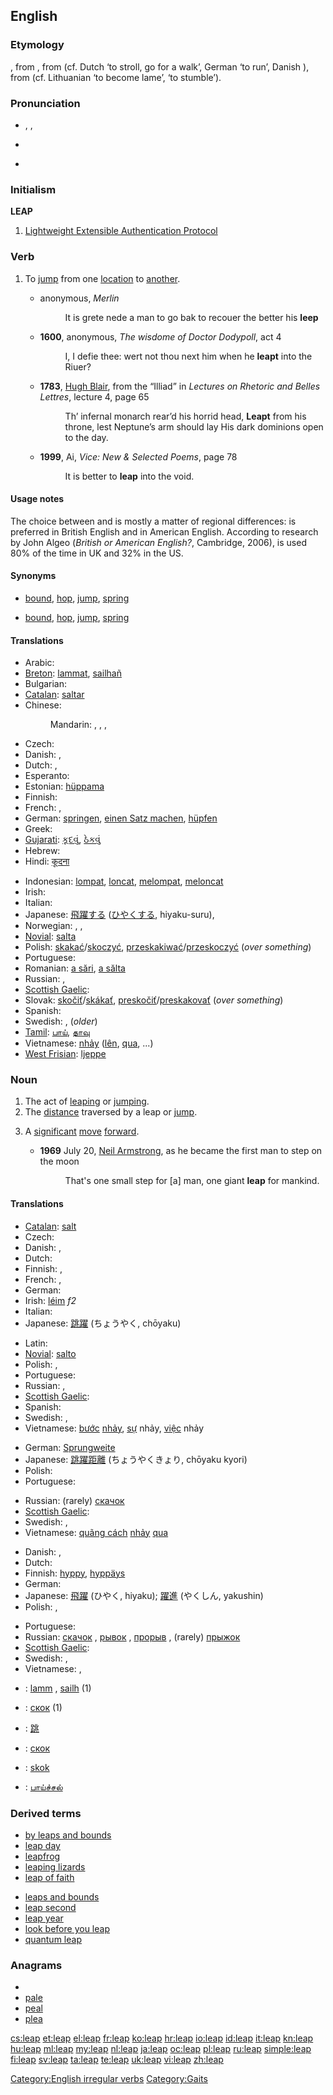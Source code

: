 {{wikipedia|dab=leap}}
==English==

===Etymology===
{{etyl|enm}} {{term|lepen|lang=enm}}, from {{etyl|ang}} {{term|hleapan|hlēapan}}, from {{proto|Germanic|hlaupanan}} (cf. Dutch {{term|lopen|lang=nl}} ‘to stroll, go for a walk’, German {{term|laufen|lang=de}} ‘to run’, Danish {{term|løbe}}), from {{proto|Indo-European}} (cf. Lithuanian {{term|šlùbti|lang=lt}} ‘to become lame’, {{term|klùbti|lang=lt}} ‘to stumble’).

===Pronunciation===
* {{enPR|lēp}}, {{IPA|/liːp/}}, {{SAMPA|/li:p/}}
* {{audio|en-us-leap.ogg|Audio (US)}}

* {{rhymes|iːp}}

===Initialism===
'''LEAP'''

# [[w:Lightweight Extensible Authentication Protocol|Lightweight Extensible Authentication Protocol]]

===Verb===
{{en-verb|leaps|leaping|'''[[leaped]]''', '''[[leapt]]''', or archaically '''[[lept]]''' or '''[[lope]]'''|'''[[leaped]]''', '''[[leapt]]''', or archaically '''[[lopen]]'''}}

# {{intransitive}} To [[jump]] from one [[location]] to [[another]].
#* {{circa|1450}} anonymous, ''Merlin''
#*: It is grete nede a man to go bak to recouer the better his '''leep'''
#* '''1600''', anonymous, ''The wisdome of Doctor Dodypoll'', act 4
#*: I, I defie thee: wert not thou next him when he '''leapt''' into the Riuer?
#* '''1783''', [[w:Hugh Blair|Hugh Blair]], from the “Illiad” in ''Lectures on Rhetoric and Belles Lettres'', lecture 4, page 65
#*: Th’ infernal monarch rear’d his horrid head, '''Leapt''' from his throne, lest Neptune’s arm should lay His dark dominions open to the day.
#* '''1999''', Ai, ''Vice: New & Selected Poems'', page 78
#*: It is better to '''leap''' into the void.

====Usage notes====
The choice between {{term|leapt}} and {{term|leaped}} is mostly a matter of regional differences: {{term|leapt}} is preferred in British English and {{term|leaped}} in American English. According to research by John Algeo (''British or American English?'', Cambridge, 2006), {{term|leapt}} is used 80% of the time in UK and 32% in the US.

====Synonyms====
* {{sense|jump from one location to another}} [[bound]], [[hop]], [[jump]], [[spring]]
* {{sense|jump upwards}} [[bound]], [[hop]], [[jump]], [[spring]]

====Translations====
{{trans-top|to jump from one location to another}}
* Arabic: {{t|ar|وثب|tr=wathaba}}
* [[Breton]]: [[lammat]], [[sailhañ]]
* Bulgarian: {{t+|bg|скачам}}
* [[Catalan]]: [[saltar]]
* Chinese:
*: Mandarin: {{t-|cmn|跳躍|sc=Hani}},  {{t-|cmn|跳跃|tr=tiàoyuè|sc=Hani}},  {{t|cmn|飛躍|sc=Hani}},  {{t|cmn|飞跃|tr=fēiyuè|sc=Hani}}
* Czech: {{t|cs|poskakovat}}
* Danish: {{t-|da|springe}}, {{t+|da|hoppe}}
* Dutch: {{t+|nl|springen}}, {{t+|nl|wippen}}
* Esperanto: {{t-|eo|eksalti|xs=Esperanto}}
* Estonian: [[hüppama]]
* Finnish: {{t+|fi|loikata}}
* French: {{t+|fr|sauter}}, {{t+|fr|bondir}}
* German: [[springen]], [[einen Satz machen]], [[hüpfen]]
* Greek: {{t+|el|πάλλομαι}}
* [[Gujarati]]: [[કૂદવું]], [[ઠેકવું]]
* Hebrew: {{t-|he|קפץ}}
* Hindi: [[कूदना]]
{{trans-mid}}
* Indonesian: [[lompat]], [[loncat]], [[lompat|melompat]], [[loncat|meloncat]]
* Irish: {{t-|ga|léim|xs=Irish}}
* Italian: {{t+|it|saltare}}
* Japanese: [[飛躍]]する ([[ひやく]]する, hiyaku-suru),  {{t-|ja|跳躍する|tr=chōyaku-suru}}
* Norwegian: {{t-|no|sprang}}, {{t-|no|hopp}}, {{t+|no|hoppe}}
* [[Novial]]: [[salta]]
* Polish: [[skakać]]/[[skoczyć]], [[przeskakiwać]]/[[przeskoczyć]] (''over something'')
* Portuguese: {{t+|pt|saltar}}
* Romanian: [[a sări]], [[a sălta]]
* Russian: {{t+|ru|скакать}}, {{t+|ru|прыгать}}
* [[Scottish Gaelic]]: {{t-|gd|leum|xs=Scottish Gaelic}}
* Slovak: [[skočiť]]/[[skákať]], [[preskočiť]]/[[preskakovať]] (''over something'')
* Spanish: {{t+|es|saltar}}
* Swedish: {{t|sv|hoppa}}, {{t|sv|springa}} (''older'')
* [[Tamil]]: [[பாய்]], [[தாவு]]
* Vietnamese: [[nhảy]] ([[lên]], [[qua]], ...)
* [[West Frisian]]: [[ljeppe]]
{{trans-bottom}}

===Noun===
{{en-noun}}

# The act of [[leaping]] or [[jumping]].
# The [[distance]] traversed by a leap or [[jump]].
# {{figuratively}} A [[significant]] [[move]] [[forward]].
#* '''1969''' July 20, [[w:Neil Armstrong|Neil Armstrong]], as he became the first man to step on the moon
#*: That's one small step for [a] man, one giant '''leap''' for mankind.

====Translations====
{{trans-top|the act of leaping}}
* [[Catalan]]: [[salt]]
* Czech: {{t|cs|skok|m}}
* Danish: {{t-|da|spring|n}}, {{t-|da|hop|n}}
* Dutch: {{t-|nl|sprong|m}}
* Finnish: {{t-|fi|hyppy}}, {{t-|fi|loikka}}
* French: {{t+|fr|saut|m}}, {{t+|fr|bond|m}}
* German: {{t+|de|Sprung|m}}
* Irish: [[léim]] ''f2''
* Italian: {{t+|it|salto|m}}
* Japanese: [[跳躍]] (ちょうやく, chōyaku)
{{trans-mid}}
* Latin: {{t+|la|saltus|m}}
* [[Novial]]: [[salto]]
* Polish: {{t+|pl|skok|m}}, {{t+|pl|sus|m}}
* Portuguese: {{t+|pt|salto|m}}
* Russian: {{t+|ru|скачок|m}}, {{t+|ru|прыжок|m}}
* [[Scottish Gaelic]]: {{t-|gd|leum|m|xs=Scottish Gaelic}}
* Spanish: {{t+|es|salto|m}}
* Swedish: {{t|sv|hopp|n}}, {{t|sv|språng|n}}
* Vietnamese: [[bước]] [[nhảy]], [[sự]] nhảy, [[việc]] nhảy
{{trans-bottom}}

{{trans-top|distance traversed by a leap}}
* German: [[Sprungweite]] {{f}}
* Japanese: [[跳躍距離]] (ちょうやくきょり, chōyaku kyori)
* Polish: {{t+|pl|skok|m}}
* Portuguese: {{t+|pt|salto|m}}
{{trans-mid}}
* Russian: (rarely) [[скачок]] {{m}}
* [[Scottish Gaelic]]: {{t-|gd|leum|m|xs=Scottish Gaelic}}
* Swedish: {{t|sv|hopplängd|c}}, {{t|sv|språnglängd|c}}
* Vietnamese: [[quãng cách]] [[nhảy]] [[qua]]
{{trans-bottom}}

{{trans-top|significant move forward}}
* Danish: {{t-|da|spring|n}}, {{t-|da|hop|n}}
* Dutch: {{t-|nl|sprong|m}}
* Finnish: [[hyppy]], [[hyppäys]]
* German: {{t+|de|Sprung|m}}
* Japanese: [[飛躍]] (ひやく, hiyaku); [[躍進]] (やくしん, yakushin)
* Polish: {{t+|pl|krok|m}}, {{t+|pl|skok|m}}
{{trans-mid}}
* Portuguese: {{t+|pt|salto|m}}
* Russian: [[скачок]] {{m}}, [[рывок]] {{m}}, [[прорыв]] {{m}}, (rarely) [[прыжок]] {{m}}
* [[Scottish Gaelic]]: {{t-|gd|leum|m|xs=Scottish Gaelic}}
* Swedish: {{t|sv|hopp|n}}, {{t|sv|språng|n}}
* Vietnamese: {{t+|vi|thành tích|xs=Vietnamese}}, {{t+|vi|tiến bộ|xs=Vietnamese}}
{{trans-bottom}}

{{checktrans}}

* {{ttbc|br}}: [[lamm]] {{m}}, [[sailh]] {{m}} (1)
* {{ttbc|bg}}: [[скок]] {{m}} (1)
* {{ttbc|zh}}: [[跳]]
* {{ttbc|mk}}: [[скок]]
* {{ttbc|sk}}: [[skok]]
* {{ttbc|ta}}: [[பாய்ச்சல்]]

===Derived terms===
{{top2}}
* [[by leaps and bounds]]
* [[leap day]]
* [[leapfrog]]
* [[leaping lizards]]
* [[leap of faith]]
{{mid2}}
* [[leaps and bounds]]
* [[leap second]]
* [[leap year]]
* [[look before you leap]]
* [[quantum leap]]
{{bottom}}

===Anagrams===
* {{alphagram|aelp}}
* [[pale#English|pale]]
* [[peal#English|peal]]
* [[plea#English|plea]]

[[Category:English irregular verbs]]
[[Category:Gaits]]

[[cs:leap]]
[[et:leap]]
[[el:leap]]
[[fr:leap]]
[[ko:leap]]
[[hr:leap]]
[[io:leap]]
[[id:leap]]
[[it:leap]]
[[kn:leap]]
[[hu:leap]]
[[ml:leap]]
[[my:leap]]
[[nl:leap]]
[[ja:leap]]
[[oc:leap]]
[[pl:leap]]
[[ru:leap]]
[[simple:leap]]
[[fi:leap]]
[[sv:leap]]
[[ta:leap]]
[[te:leap]]
[[uk:leap]]
[[vi:leap]]
[[zh:leap]]